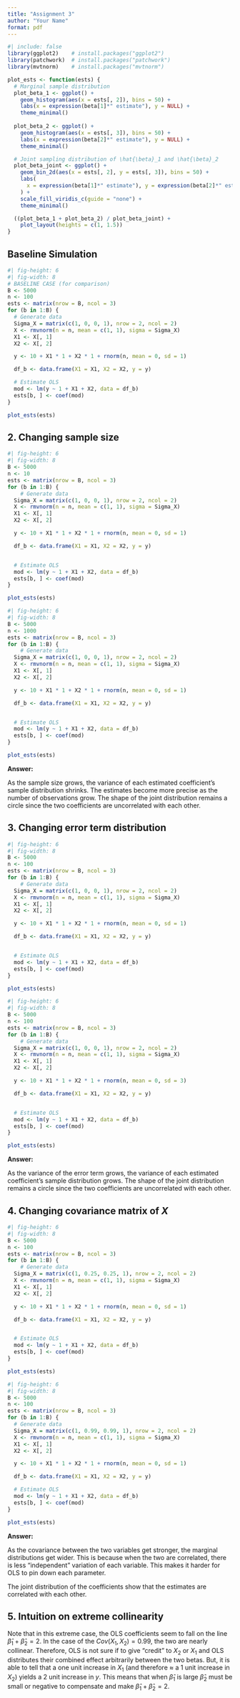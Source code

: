 ```yaml
---
title: "Assignment 3"
author: "Your Name"
format: pdf
---
```

```r
#| include: false
library(ggplot2)    # install.packages("ggplot2")
library(patchwork)  # install.packages("patchwork")
library(mvtnorm)    # install.packages("mvtnorm")

plot_ests <- function(ests) {
  # Marginal sample distribution
  plot_beta_1 <- ggplot() +
    geom_histogram(aes(x = ests[, 2]), bins = 50) +
    labs(x = expression(beta[1]*" estimate"), y = NULL) +
    theme_minimal()
  
  plot_beta_2 <- ggplot() +
    geom_histogram(aes(x = ests[, 3]), bins = 50) +
    labs(x = expression(beta[2]*" estimate"), y = NULL) +
    theme_minimal()

  # Joint sampling distribution of \hat{\beta}_1 and \hat{\beta}_2
  plot_beta_joint <- ggplot() +
    geom_bin_2d(aes(x = ests[, 2], y = ests[, 3]), bins = 50) + 
    labs(
      x = expression(beta[1]*" estimate"), y = expression(beta[2]*" estimate")
    ) +
    scale_fill_viridis_c(guide = "none") +
    theme_minimal() 

  ((plot_beta_1 + plot_beta_2) / plot_beta_joint) + 
    plot_layout(heights = c(1, 1.5))
}
```

## Baseline Simulation

```r
#| fig-height: 6
#| fig-width: 8
# BASELINE CASE (for comparison)
B <- 5000
n <- 100
ests <- matrix(nrow = B, ncol = 3)
for (b in 1:B) {
  # Generate data
  Sigma_X = matrix(c(1, 0, 0, 1), nrow = 2, ncol = 2)
  X <- rmvnorm(n = n, mean = c(1, 1), sigma = Sigma_X)
  X1 <- X[, 1]
  X2 <- X[, 2]

  y <- 10 + X1 * 1 + X2 * 1 + rnorm(n, mean = 0, sd = 1)

  df_b <- data.frame(X1 = X1, X2 = X2, y = y)

  # Estimate OLS
  mod <- lm(y ~ 1 + X1 + X2, data = df_b)
  ests[b, ] <- coef(mod)
}

plot_ests(ests)
```

## 2. Changing sample size


```r
#| fig-height: 6
#| fig-width: 8
B <- 5000
n <- 10
ests <- matrix(nrow = B, ncol = 3)
for (b in 1:B) {
    # Generate data
  Sigma_X = matrix(c(1, 0, 0, 1), nrow = 2, ncol = 2)
  X <- rmvnorm(n = n, mean = c(1, 1), sigma = Sigma_X)
  X1 <- X[, 1]
  X2 <- X[, 2]

  y <- 10 + X1 * 1 + X2 * 1 + rnorm(n, mean = 0, sd = 1)

  df_b <- data.frame(X1 = X1, X2 = X2, y = y)


  # Estimate OLS
  mod <- lm(y ~ 1 + X1 + X2, data = df_b)
  ests[b, ] <- coef(mod)
}

plot_ests(ests)
```

```r
#| fig-height: 6
#| fig-width: 8
B <- 5000
n <- 1000
ests <- matrix(nrow = B, ncol = 3)
for (b in 1:B) {
    # Generate data
  Sigma_X = matrix(c(1, 0, 0, 1), nrow = 2, ncol = 2)
  X <- rmvnorm(n = n, mean = c(1, 1), sigma = Sigma_X)
  X1 <- X[, 1]
  X2 <- X[, 2]

  y <- 10 + X1 * 1 + X2 * 1 + rnorm(n, mean = 0, sd = 1)

  df_b <- data.frame(X1 = X1, X2 = X2, y = y)


  # Estimate OLS
  mod <- lm(y ~ 1 + X1 + X2, data = df_b)
  ests[b, ] <- coef(mod)
}

plot_ests(ests)
```


**Answer:**

As the sample size grows, the variance of each estimated coefficient's sample distribution shrinks.
The estimates become more precise as the number of observations grow.
The shape of the joint distribution remains a circle since the two coefficients are uncorrelated with each other. 



## 3. Changing error term distribution

```r
#| fig-height: 6
#| fig-width: 8
B <- 5000
n <- 100
ests <- matrix(nrow = B, ncol = 3)
for (b in 1:B) {
    # Generate data
  Sigma_X = matrix(c(1, 0, 0, 1), nrow = 2, ncol = 2)
  X <- rmvnorm(n = n, mean = c(1, 1), sigma = Sigma_X)
  X1 <- X[, 1]
  X2 <- X[, 2]

  y <- 10 + X1 * 1 + X2 * 1 + rnorm(n, mean = 0, sd = 1)

  df_b <- data.frame(X1 = X1, X2 = X2, y = y)


  # Estimate OLS
  mod <- lm(y ~ 1 + X1 + X2, data = df_b)
  ests[b, ] <- coef(mod)
}

plot_ests(ests)
```

```r
#| fig-height: 6
#| fig-width: 8
B <- 5000
n <- 100
ests <- matrix(nrow = B, ncol = 3)
for (b in 1:B) {
    # Generate data
  Sigma_X = matrix(c(1, 0, 0, 1), nrow = 2, ncol = 2)
  X <- rmvnorm(n = n, mean = c(1, 1), sigma = Sigma_X)
  X1 <- X[, 1]
  X2 <- X[, 2]

  y <- 10 + X1 * 1 + X2 * 1 + rnorm(n, mean = 0, sd = 3)

  df_b <- data.frame(X1 = X1, X2 = X2, y = y)


  # Estimate OLS
  mod <- lm(y ~ 1 + X1 + X2, data = df_b)
  ests[b, ] <- coef(mod)
}

plot_ests(ests)
```

**Answer:**

As the variance of the error term grows, the variance of each estimated coefficient's sample distribution grows.
The shape of the joint distribution remains a circle since the two coefficients are uncorrelated with each other. 



## 4. Changing covariance matrix of $X$

```r
#| fig-height: 6
#| fig-width: 8
B <- 5000
n <- 100
ests <- matrix(nrow = B, ncol = 3)
for (b in 1:B) {
    # Generate data
  Sigma_X = matrix(c(1, 0.25, 0.25, 1), nrow = 2, ncol = 2)
  X <- rmvnorm(n = n, mean = c(1, 1), sigma = Sigma_X)
  X1 <- X[, 1]
  X2 <- X[, 2]

  y <- 10 + X1 * 1 + X2 * 1 + rnorm(n, mean = 0, sd = 1)

  df_b <- data.frame(X1 = X1, X2 = X2, y = y)


  # Estimate OLS
  mod <- lm(y ~ 1 + X1 + X2, data = df_b)
  ests[b, ] <- coef(mod)
}

plot_ests(ests)
```

```r
#| fig-height: 6
#| fig-width: 8
B <- 5000
n <- 100
ests <- matrix(nrow = B, ncol = 3)
for (b in 1:B) {
  # Generate data
  Sigma_X = matrix(c(1, 0.99, 0.99, 1), nrow = 2, ncol = 2)
  X <- rmvnorm(n = n, mean = c(1, 1), sigma = Sigma_X)
  X1 <- X[, 1]
  X2 <- X[, 2]

  y <- 10 + X1 * 1 + X2 * 1 + rnorm(n, mean = 0, sd = 1)

  df_b <- data.frame(X1 = X1, X2 = X2, y = y)

  # Estimate OLS
  mod <- lm(y ~ 1 + X1 + X2, data = df_b)
  ests[b, ] <- coef(mod)
}

plot_ests(ests)
```

**Answer:**

As the covariance between the two variables get stronger, the marginal distributions get wider. 
This is because when the two are correlated, there is less "independent" variation of each variable. 
This makes it harder for OLS to pin down each parameter.

The joint distribution of the coefficients show that the estimates are correlated with each other. 



## 5. Intuition on extreme collinearity

Note that in this extreme case, the OLS coefficients seem to fall on the line $\hat{\beta}_1 + \hat{\beta}_2 = 2$.
In the case of the $Cov(X_1, X_2) = 0.99$, the two are nearly collinear. 
Therefore, OLS is not sure if to give "credit" to $X_2$ or $X_1$ and OLS distributes their combined effect arbitrarily between the two betas. 
But, it is able to tell that a one unit increase in $X_1$ (and therefore $\approx$ a 1 unit increase in $X_2$) yields a 2 unit increase in $y$.
This means that when $\hat{\beta}_1$ is large $\hat{\beta}_2$ must be small or negative to compensate and make $\hat{\beta}_1 + \hat{\beta}_2 = 2$.















